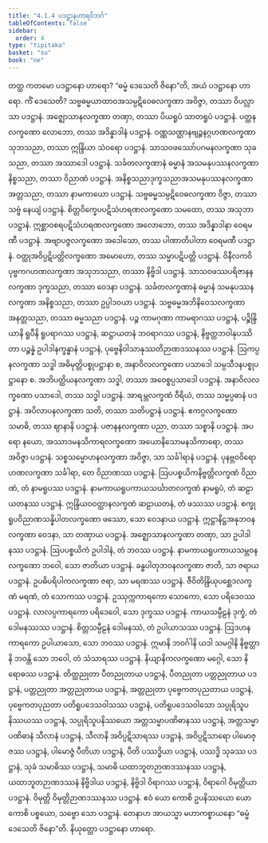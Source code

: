 ```yaml
---
title: "4.1.4 ပဒဋ္ဌာနဟာရဝိဘင်္ဂ"
tableOfContents: false
sidebar:
  order: 4
type: "tipitaka"
basket: "su"
book: "ne"
---
```



<DynamicBreadcrumb />

<Division number="22" book="ne" e="ch" v="27" p="5">

<Paragraph number="175" book="ne">
တတ္ထ ကတမော ပဒဋ္ဌာနော ဟာရော? “ဓမ္မံ ဒေသေတိ ဇိနော”တိ, အယံ ပဒဋ္ဌာနော ဟာရော. ကိံ ဒေသေတိ? သဗ္ဗဓမ္မယာထာဝအသမ္ပဋိဝေဓလက္ခဏာ အဝိဇ္ဇာ, တဿာ ဝိပလ္လာသာ ပဒဋ္ဌာနံ. အဇ္ဈောသာနလက္ခဏာ တဏှာ, တဿာ ပိယရူပံ သာတရူပံ ပဒဋ္ဌာနံ. ပတ္ထနလက္ခဏော လောဘော, တဿ အဒိန္နာဒါနံ ပဒဋ္ဌာနံ. ဝဏ္ဏသဏ္ဌာနဗျဉ္ဇနဂ္ဂဟဏလက္ခဏာ သုဘသညာ, တဿာ ဣန္ဒြိယာ သံဝရော ပဒဋ္ဌာနံ. သာသဝဖဿော်ပဂမနလက္ခဏာ သုခသညာ, တဿာ အဿာဒေါ ပဒဋ္ဌာနံ. သင်္ခတလက္ခဏာနံ ဓမ္မာနံ အသမနုပဿနလက္ခဏာ နိစ္စသညာ, တဿာ ဝိညာဏံ ပဒဋ္ဌာနံ. အနိစ္စသညာဒုက္ခသညာအသမနုပဿနလက္ခဏာ အတ္တသညာ, တဿာ နာမကာယော ပဒဋ္ဌာနံ. သဗ္ဗဓမ္မသမ္ပဋိဝေဓလက္ခဏာ ဝိဇ္ဇာ, တဿာ သဗ္ဗံ နေယျံ ပဒဋ္ဌာနံ. စိတ္တဝိက္ခေပပဋိသံဟရဏလက္ခဏော သမထော, တဿ အသုဘာ ပဒဋ္ဌာနံ. ဣစ္ဆာဝစရပဋိသံဟရဏလက္ခဏော အလောဘော, တဿ အဒိန္နာဒါနာ ဝေရမဏီ ပဒဋ္ဌာနံ. အဗျာပဇ္ဇလက္ခဏော အဒေါသော, တဿ ပါဏာတိပါတာ ဝေရမဏီ ပဒဋ္ဌာနံ. ဝတ္ထုအဝိပ္ပဋိပတ္တိလက္ခဏော အမောဟော, တဿ သမ္မာပဋိပတ္တိ ပဒဋ္ဌာနံ. ဝိနီလကဝိပုဗ္ဗကဂဟဏလက္ခဏာ အသုဘသညာ, တဿာ နိဗ္ဗိဒါ ပဒဋ္ဌာနံ. သာသဝဖဿပရိဇာနနလက္ခဏာ ဒုက္ခသညာ, တဿာ ဝေဒနာ ပဒဋ္ဌာနံ. သင်္ခတလက္ခဏာနံ ဓမ္မာနံ သမနုပဿနလက္ခဏာ အနိစ္စသညာ, တဿာ ဥပ္ပါဒဝယာ ပဒဋ္ဌာနံ. သဗ္ဗဓမ္မအဘိနိဝေသလက္ခဏာ အနတ္တသညာ, တဿာ ဓမ္မသညာ ပဒဋ္ဌာနံ.
</Paragraph>

<Paragraph number="176" book="ne">
ပဉ္စ ကာမဂုဏာ ကာမရာဂဿ ပဒဋ္ဌာနံ, ပဉ္စိန္ဒြိယာနိ ရူပီနိ ရူပရာဂဿ ပဒဋ္ဌာနံ, ဆဋ္ဌာယတနံ ဘဝရာဂဿ ပဒဋ္ဌာနံ, နိဗ္ဗတ္တဘဝါနုပဿိတာ ပဉ္စန္နံ ဥပါဒါနက္ခန္ဓာနံ ပဒဋ္ဌာနံ, ပုဗ္ဗေနိဝါသာနုဿတိဉာဏဒဿနဿ ပဒဋ္ဌာနံ. ဩကပ္ပနလက္ခဏာ သဒ္ဓါ အဓိမုတ္တိပစ္စုပဋ္ဌာနာ စ, အနာဝိလလက္ခဏော ပသာဒေါ သမ္ပသီဒနပစ္စုပဋ္ဌာနော စ. အဘိပတ္ထိယနလက္ခဏာ သဒ္ဓါ, တဿာ အဝေစ္စပ္ပသာဒေါ ပဒဋ္ဌာနံ. အနာဝိလလက္ခဏော ပသာဒေါ, တဿ သဒ္ဓါ ပဒဋ္ဌာနံ. အာရမ္ဘလက္ခဏံ ဝီရိယံ, တဿ သမ္မပ္ပဓာနံ ပဒဋ္ဌာနံ. အပိလာပနလက္ခဏာ သတိ, တဿာ သတိပဋ္ဌာနံ ပဒဋ္ဌာနံ. ဧကဂ္ဂလက္ခဏော သမာဓိ, တဿ ဈာနာနိ ပဒဋ္ဌာနံ. ပဇာနနလက္ခဏာ ပညာ, တဿာ သစ္စာနိ ပဒဋ္ဌာနံ.
</Paragraph>

<Paragraph number="177" book="ne">
အပရော နယော, အဿာဒမနသိကာရလက္ခဏော အယောနိသောမနသိကာရော, တဿ အဝိဇ္ဇာ ပဒဋ္ဌာနံ. သစ္စသမ္မောဟနလက္ခဏာ အဝိဇ္ဇာ, သာ သင်္ခါရာနံ ပဒဋ္ဌာနံ. ပုနဗ္ဘဝဝိရောဟဏလက္ခဏာ သင်္ခါရာ, တေ ဝိညာဏဿ ပဒဋ္ဌာနံ. ဩပပစ္စယိကနိဗ္ဗတ္တိလက္ခဏံ ဝိညာဏံ, တံ နာမရူပဿ ပဒဋ္ဌာနံ. နာမကာယရူပကာယသင်္ဃာတလက္ခဏံ နာမရူပံ, တံ ဆဠာယတနဿ ပဒဋ္ဌာနံ. ဣန္ဒြိယဝဝတ္ထာနလက္ခဏံ ဆဠာယတနံ, တံ ဖဿဿ ပဒဋ္ဌာနံ. စက္ခုရူပဝိညာဏသန္နိပါတလက္ခဏော ဖဿော, သော ဝေဒနာယ ပဒဋ္ဌာနံ. ဣဋ္ဌာနိဋ္ဌအနုဘဝနလက္ခဏာ ဝေဒနာ, သာ တဏှာယ ပဒဋ္ဌာနံ. အဇ္ဈောသာနလက္ခဏာ တဏှာ, သာ ဥပါဒါနဿ ပဒဋ္ဌာနံ. ဩပပစ္စယိကံ ဥပါဒါနံ, တံ ဘဝဿ ပဒဋ္ဌာနံ. နာမကာယရူပကာယသမ္ဘဝနလက္ခဏော ဘဝေါ, သော ဇာတိယာ ပဒဋ္ဌာနံ. ခန္ဓပါတုဘဝနလက္ခဏာ ဇာတိ, သာ ဇရာယ ပဒဋ္ဌာနံ. ဥပဓိပရိပါကလက္ခဏာ ဇရာ, သာ မရဏဿ ပဒဋ္ဌာနံ. ဇီဝိတိန္ဒြိယုပစ္ဆေဒလက္ခဏံ မရဏံ, တံ သောကဿ ပဒဋ္ဌာနံ. ဥဿုက္ကကာရကော သောကော, သော ပရိဒေဝဿ ပဒဋ္ဌာနံ. လာလပ္ပကာရကော ပရိဒေဝေါ, သော ဒုက္ခဿ ပဒဋ္ဌာနံ. ကာယသမ္ပီဠနံ ဒုက္ခံ, တံ ဒေါမနဿဿ ပဒဋ္ဌာနံ. စိတ္တသမ္ပီဠနံ ဒေါမနဿံ, တံ ဥပါယာသဿ ပဒဋ္ဌာနံ. ဩဒဟနကာရကော ဥပါယာသော, သော ဘဝဿ ပဒဋ္ဌာနံ. ဣမာနိ ဘဝင်္ဂါနိ ယဒါ သမဂ္ဂါနိ နိဗ္ဗတ္တာနိ ဘဝန္တိ သော ဘဝေါ, တံ သံသာရဿ ပဒဋ္ဌာနံ. နိယျာနိကလက္ခဏော မဂ္ဂေါ, သော နိရောဓဿ ပဒဋ္ဌာနံ.
</Paragraph>

<Paragraph number="178" book="ne">
တိတ္ထညုတာ ပီတညုတာယ ပဒဋ္ဌာနံ, ပီတညုတာ ပတ္တညုတာယ ပဒဋ္ဌာနံ, ပတ္တညုတာ အတ္တညုတာယ ပဒဋ္ဌာနံ, အတ္တညုတာ ပုဗ္ဗေကတပုညတာယ ပဒဋ္ဌာနံ, ပုဗ္ဗေကတပုညတာ ပတိရူပဒေသဝါသဿ ပဒဋ္ဌာနံ, ပတိရူပဒေသဝါသော သပ္ပုရိသူပနိဿယဿ ပဒဋ္ဌာနံ, သပ္ပုရိသူပနိဿယော အတ္တသမ္မာပဏိဓာနဿ ပဒဋ္ဌာနံ, အတ္တသမ္မာပဏိဓာနံ သီလာနံ ပဒဋ္ဌာနံ, သီလာနိ အဝိပ္ပဋိသာရဿ ပဒဋ္ဌာနံ, အဝိပ္ပဋိသာရော ပါမောဇ္ဇဿ ပဒဋ္ဌာနံ, ပါမောဇ္ဇံ ပီတိယာ ပဒဋ္ဌာနံ, ပီတိ ပဿဒ္ဓိယာ ပဒဋ္ဌာနံ, ပဿဒ္ဓိ သုခဿ ပဒဋ္ဌာနံ, သုခံ သမာဓိဿ ပဒဋ္ဌာနံ, သမာဓိ ယထာဘူတဉာဏဒဿနဿ ပဒဋ္ဌာနံ, ယထာဘူတဉာဏဒဿနံ နိဗ္ဗိဒါယ ပဒဋ္ဌာနံ, နိဗ္ဗိဒါ ဝိရာဂဿ ပဒဋ္ဌာနံ, ဝိရာဂေါ ဝိမုတ္တိယာ ပဒဋ္ဌာနံ. ဝိမုတ္တိ ဝိမုတ္တိဉာဏဒဿနဿ ပဒဋ္ဌာနံ. ဧဝံ ယော ကောစိ ဥပနိဿယော ယော ကောစိ ပစ္စယော, သဗ္ဗော သော ပဒဋ္ဌာနံ. တေနာဟ အာယသ္မာ မဟာကစ္စာယနော “ဓမ္မံ ဒေသေတိ ဇိနော”တိ.

</Paragraph>
</Division>

<Paragraph number="179" type="center" book="ne">
နိယုတ္တော ပဒဋ္ဌာနော ဟာရော.
</Paragraph>